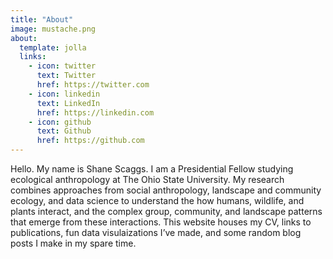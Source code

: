 ```yaml
---
title: "About"
image: mustache.png
about:
  template: jolla
  links:
    - icon: twitter
      text: Twitter
      href: https://twitter.com
    - icon: linkedin
      text: LinkedIn
      href: https://linkedin.com
    - icon: github
      text: Github
      href: https://github.com
---
```


Hello. My name is Shane Scaggs. I am a Presidential Fellow studying ecological anthropology at The Ohio State University. My research combines approaches from social anthropology, landscape and community ecology, and data science to understand the how humans, wildlife, and plants interact, and the complex group, community, and landscape patterns that emerge from these interactions. This website houses my CV, links to publications, fun data visulaizations I've made, and some random blog posts I make in my spare time.
